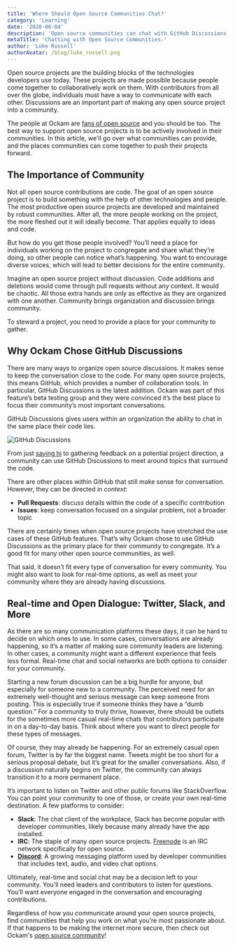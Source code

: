 ```yaml
---
title: 'Where Should Open Source Communities Chat?'
category: 'Learning'
date: '2020-08-04'
description: 'Open source communities can chat with GitHub Discussions, but there are other options as well.'
metaTitle: 'Chatting with Open Source Communities.'
author: 'Luke Russell'
authorAvatar: /blog/luke_russell.png
---
```


Open source projects are the building blocks of the technologies developers use today. These projects are made possible because people come together to collaboratively work on them. With contributors from all over the globe, individuals must have a way to communicate with each other. Discussions are an important part of making any open source project into a community.

The people at Ockam are [fans of open source](https://www.ockam.io/blog/why_we_love_open_source/) and you should be too. The best way to support open source projects is to be actively involved in their communities. In this article, we'll go over what communities can provide, and the places communities can come together to push their projects forward.

## The Importance of Community

Not all open source contributions are code. The goal of an open source project is to build something with the help of other technologies and people. The most productive open source projects are developed and maintained by robust communities. After all, the more people working on the project, the more fleshed out it will ideally become. That applies equally to ideas and code.

But how do you get those people involved? You’ll need a place for individuals working on the project to congregate and share what they’re doing, so other people can notice what’s happening. You want to encourage diverse voices, which will lead to better decisions for the entire community.

Imagine an open source project without discussion. Code additions and deletions would come through pull requests without any context. It would be chaotic. All those extra hands are only as effective as they are organized with one another. Community brings organization and discussion brings community.

To steward a project, you need to provide a place for your community to gather.

## Why Ockam Chose GitHub Discussions

There are many ways to organize open source discussions. It makes sense to keep the conversation close to the code. For many open source projects, this means GitHub, which provides a number of collaboration tools. In particular, GitHub Discussions is the latest addition. Ockam was part of this feature’s beta testing group and they were convinced it’s the best place to focus their community’s most important conversations.

GitHub Discussions gives users within an organization the ability to chat in the same place their code lies.

![GitHub Discussions](/blog/github_discussion.png)

From just [saying hi](https://github.com/ockam-network/ockam/discussions/137) to gathering feedback on a potential project direction, a community can use GitHub Discussions to meet around topics that surround the code.

There are other places within GitHub that still make sense for conversation. However, they can be directed _in context_:

- **Pull Requests**: discuss details within the code of a specific contribution
- **Issues**: keep conversation focused on a singular problem, not a broader topic

There are certainly times when open source projects have stretched the use cases of these GitHub features. That’s why Ockam chose to use GitHub Discussions as the primary place for their community to congregate. It’s a good fit for many other open source communities, as well.

That said, it doesn’t fit every type of conversation for every community. You might also want to look for real-time options, as well as meet your community where they are already having discussions.

## Real-time and Open Dialogue: Twitter, Slack, and More

As there are so many communication platforms these days, it can be hard to decide on which ones to use. In some cases, conversations are already happening, so it’s a matter of making sure community leaders are listening. In other cases, a community might want a different experience that feels less formal. Real-time chat and social networks are both options to consider for your community.

Starting a new forum discussion can be a big hurdle for anyone, but especially for someone new to a community. The perceived need for an extremely well-thought and serious message can keep someone from posting. This is especially true if someone thinks they have a “dumb question.” For a community to truly thrive, however, there should be outlets for the sometimes more casual real-time chats that contributors participate in on a day-to-day basis. Think about where you want to direct people for these types of messages.

Of course, they may already be happening. For an extremely casual open forum, Twitter is by far the biggest name. Tweets might be too short for a serious proposal debate, but it’s great for the smaller conversations. Also, if a discussion naturally begins on Twitter, the community can always transition it to a more permanent place.

It’s important to listen on Twitter and other public forums like StackOverflow. You can point your community to one of those, or create your own real-time destination. A few platforms to consider:

- **Slack**: The chat client of the workplace, Slack has become popular with developer communities, likely because many already have the app installed.
- **IRC**: The staple of many open source projects. [Freenode](https://freenode.net/) is an IRC network specifically for open source.
- **[Discord](https://discord.com/)**: A growing messaging platform used by developer communities that includes text, audio, and video chat options.

Ultimately, real-time and social chat may be a decision left to your community. You’ll need leaders and contributors to listen for questions. You’ll want everyone engaged in the conversation and encouraging contributions.

Regardless of how you communicate around your open source projects, find communities that help you work on what you’re most passionate about. If that happens to be making the internet more secure, then check out Ockam's [open source community](https://www.ockam.io/learn/how-to-guides/high-performance-team/join_us)!
